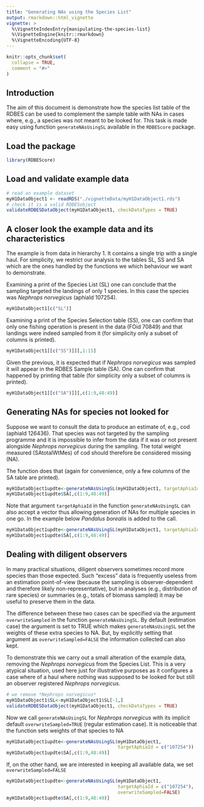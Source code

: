 ```yaml
---
title: "Generating NAs using the Species List"
output: rmarkdown::html_vignette
vignette: >
  %\VignetteIndexEntry{manipulating-the-species-list}
  %\VignetteEngine{knitr::rmarkdown}
  %\VignetteEncoding{UTF-8}
---
```


```r
knitr::opts_chunk$set(
  collapse = TRUE,
  comment = "#>"
)
```


## Introduction

The aim of this document is demonstrate how the species list table of the RDBES can be used to complement the sample table with NAs in cases where, e.g., a species was not meant to be looked for. This task is made easy using function `generateNAsUsingSL` available in the `RDBEScore` package.

## Load the package

```r
library(RDBEScore)
```

## Load and validate example data

```r
# read an example dataset
myH1DataObject1 <- readRDS("./vignetteData/myH1DataObject1.rds")
# check it is a valid RDBESobject
validateRDBESDataObject(myH1DataObject1, checkDataTypes = TRUE)
```

## A closer look the example data and its characteristics

The example is from data in hierarchy 1. It contains a single trip with a single haul. For simplicity, we restrict our analysis to the tables SL, SS and SA which are the ones handled by the functions we which behaviour we want to demonstrate. 

Examining a print of the Species List (SL) one can conclude that the sampling targeted the landings of only 1 species. In this case the species was *Nephrops norvegicus* (aphiaId 107254).

```r
myH1DataObject1[c("SL")]
```

Examining a print of the Species Selection table (SS), one can confirm that only one fishing operation is present in the data (FOid 70849) and that landings were indeed sampled from it (for simplicity only a subset of columns is printed).

```r
myH1DataObject1[[c("SS")]][,1:15]
```
Given the previous, it is  expected that if *Nephrops norvegicus* was sampled it will appear in the RDBES Sample table (SA). One can confirm that happened by printing that table (for simplicity only a subset of columns is printed).
```r
myH1DataObject1[[c("SA")]][,c(1:9,48:49)]
```

## Generating NAs for species not looked for

Suppose we want to consult the data to produce an estimate of, e.g., cod (aphiaId 126436). That species was not targeted by the sampling programme and it is impossible to infer from the data if it was or not present alongside *Nephrops norvegicus* during the sampling. The total weight measured (SAtotalWtMes) of cod should therefore be considered missing (NA). 

The function \code{generateNAsUsingSL} does that (again for convenience, only a few columns of the SA table are printed).

```r
myH1DataObject1updte<-generateNAsUsingSL(myH1DataObject1, targetAphiaId = c("126436"))
myH1DataObject1updte$SA[,c(1:9,48:49)]
```

Note that argument `targetAphiaId` in the function `generateNAsUsingSL` can also accept a vector thus allowing generation of NAs for multiple species in one go. In the example below *Pandalus borealis* is added to the call.

```r
myH1DataObject1updte<-generateNAsUsingSL(myH1DataObject1, targetAphiaId = c("126436","107649"))
myH1DataObject1updte$SA[,c(1:9,48:49)]
```

## Dealing with diligent observers

In many practical situations, diligent observers sometimes record more species than those expected. Such "excess" data is frequently useless from an estimation point-of-view (because the sampling is observer-dependent and therefore likely non-representative), but in analyses (e.g., distribution of rare species) or summaries (e.g., totals of biomass sampled) it may be useful to preserve them in the data.

The difference between these two cases can be specified via the argument `overwriteSampled` in the function `generateNAsUsingSL`. By default (estimation case) the argument is set to TRUE which makes `generateNAsUsingSL` set the weights of these extra species to NA. But, by explicitly setting that argument as `overwriteSampled=FALSE` the information collected can also kept.

To demonstrate this we carry out a small alteration of the example data, removing the *Nephrops norvegicus* from the Species List. This is a very atypical situation, used here just for illustrative purposes as it configures a case where of a haul where nothing was supposed to be looked for but still an observer registered *Nephrops norvegicus*.

```r
# we remove *Nephrops norvegicus*
myH1DataObject1$SL<-myH1DataObject1$SL[-1,]
validateRDBESDataObject(myH1DataObject1, checkDataTypes = TRUE)

```

Now we call `generateNAsUsingSL` for *Nephrops norvegicus* with its implicit default `overwriteSampled=TRUE` (regular estimation case). It is noticeable that the function sets weights of that species to NA

```r
myH1DataObject1updte<-generateNAsUsingSL(myH1DataObject1, 
                                         targetAphiaId = c("107254"))
myH1DataObject1updte$SA[,c(1:9,48:49)]
```

If, on the other hand, we are interested in keeping all available data, we set `overwriteSampled=FALSE`

```r
myH1DataObject1updte<-generateNAsUsingSL(myH1DataObject1, 
                                         targetAphiaId = c("107254"),
                                         overwriteSampled=FALSE)
myH1DataObject1updte$SA[,c(1:9,48:49)]
```


